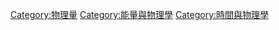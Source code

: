 {{Catmore}}
{{Portal box|物理學|能源}}
{{Commons category|Power (physics)}}

[[Category:物理量|Category:物理量]]
[[Category:能量與物理學|Category:能量與物理學]]
[[Category:時間與物理學|Category:時間與物理學]]
